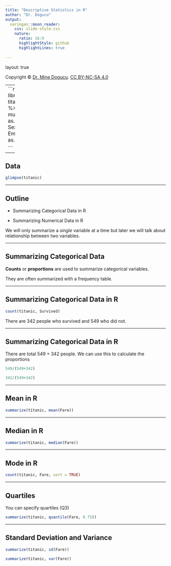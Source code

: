 ```yaml
---
title: "Descriptive Statistics in R"
author: "Dr. Dogucu"
output: 
  xaringan::moon_reader:
    css: slide-style.css
    nature:
      ratio: 16:9
      highlightStyle: github
      highlightLines: true
      
---
```


layout: true
  
<div class="my-header"></div>

<div class="my-footer"> 
 Copyright &copy; <a href="https://mdogucu.ics.uci.edu">Dr. Mine Dogucu</a>. <a href="https://creativecommons.org/licenses/by-nc-sa/4.0/">CC BY-NC-SA 4.0</a></div> 

---
```r
library(titanic)
library(tidyverse)
titanic <- titanic_train %>% 
  mutate(Survived = as.logical(Survived),
         Sex = as.factor(Sex),
         Embarked = as.factor(Embarked))
  

```

---

## Data

```r
glimpse(titanic)
```

---

## Outline

- Summarizing Categorical Data in R


- Summarizing Numerical Data in R

We will only summarize a _single_ variable at a time but later we will talk about relationship between two variables.

---

## Summarizing Categorical Data

__Counts__ or __proportions__ are used to summarize categorical variables. 

They are often summarized with a frequency table.


---

## Summarizing Categorical Data in R

```r
count(titanic, Survived)
```

There are 342 people who survived and 549 who did not. 

---

## Summarizing Categorical Data in R


There are total 549 + 342 people. We can use this to calculate the proportions

```r
549/(549+342)

342/(549+342)
```


---

## Mean in R

```r
summarize(titanic, mean(Fare))
```
---

## Median in R

```r
summarize(titanic, median(Fare))
```

---


## Mode in R 

```r
count(titanic, Fare, sort = TRUE)
```

---

## Quartiles

You can specify quartiles (Q3)

```r
summarize(titanic, quantile(Fare, 0.75))
```

---
## Standard Deviation and Variance

```r
summarize(titanic, sd(Fare))
```

```r
summarize(titanic, var(Fare))
```
